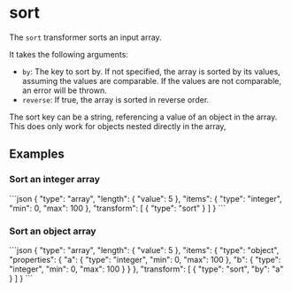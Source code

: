 
# sort

The `sort` transformer sorts an input array.

It takes the following arguments:

- `by`: The key to sort by. If not specified, the array is sorted by its values,
  assuming the values are comparable. If the values are not comparable, an error
  will be thrown.
- `reverse`: If true, the array is sorted in reverse order.

The sort key can be a string, referencing a value of an object
in the array. This does only work for objects nested directly in the array,

## Examples

### Sort an integer array

<RunCode>
```json
{
  "type": "array",
  "length": {
    "value": 5
  },
  "items": {
    "type": "integer",
    "min": 0,
    "max": 100
  },
  "transform": [
    {
      "type": "sort"
    }
  ]
}
```
</RunCode>

### Sort an object array

<RunCode>
```json
{
  "type": "array",
  "length": {
    "value": 5
  },
  "items": {
    "type": "object",
    "properties": {
      "a": {
        "type": "integer",
        "min": 0,
        "max": 100
      },
      "b": {
        "type": "integer",
        "min": 0,
        "max": 100
      }
    }
  },
  "transform": [
    {
      "type": "sort",
      "by": "a"
    }
  ]
}
```
</RunCode>
